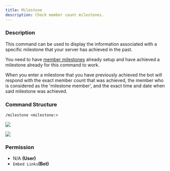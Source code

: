 ```yaml
---
title: Milestone
description: Check member count milestones.
---
```


### Description

This command can be used to display the information associated with a specific milestone that your server has achieved
in the past.

You need to have [member milestones](../guides/automatically-controlled-member-milestones.md) already setup and have
achieved a milestone already for this command to work.

When you enter a milestone that you have previously achieved the bot will respond with the exact member count that was
achieved, the member who is considered as the 'milestone member', and the exact time and date when said milestone was
achieved.

### Command Structure

```
/milestone <milestone:>
```

![](https://i.imgur.com/zdFbk8g.png)

![](https://i.imgur.com/2OJwsei.png)

### **Permission**

- N/A **(User)**
- `Embed Links`**(Bot)**

